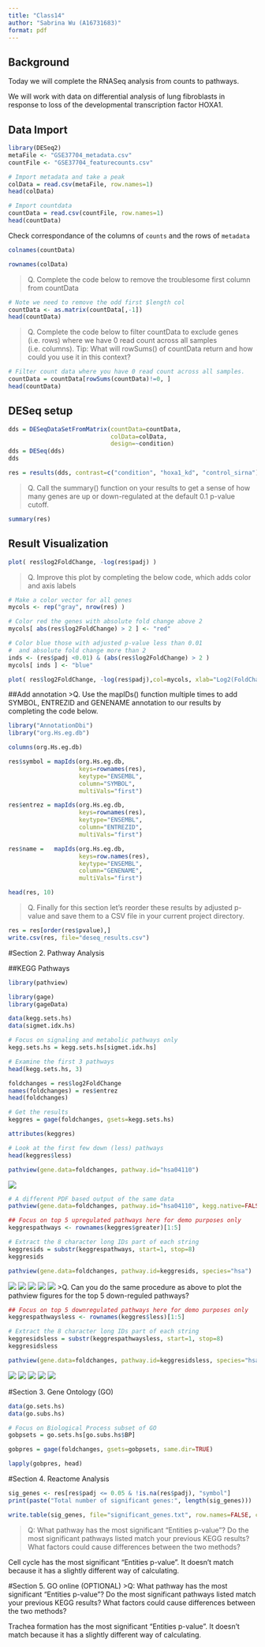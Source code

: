 ```yaml
---
title: "Class14"
author: "Sabrina Wu (A16731683)"
format: pdf
---
```

## Background
Today we will complete the RNASeq analysis from counts to pathways. 

We will work with data on differential analysis of lung fibroblasts in response to loss of the developmental transcription factor HOXA1. 

## Data Import
```r
library(DESeq2)
metaFile <- "GSE37704_metadata.csv"
countFile <- "GSE37704_featurecounts.csv"

# Import metadata and take a peak
colData = read.csv(metaFile, row.names=1)
head(colData)
```
```r
# Import countdata
countData = read.csv(countFile, row.names=1)
head(countData)
```
Check correspondance of the columns of `counts` and the rows of `metadata`
```r
colnames(countData)
```
```r
rownames(colData)
```

>Q. Complete the code below to remove the troublesome first column from countData

```r
# Note we need to remove the odd first $length col
countData <- as.matrix(countData[,-1])
head(countData)
```
>Q. Complete the code below to filter countData to exclude genes (i.e. rows) where we have 0 read count across all samples (i.e. columns). Tip: What will rowSums() of countData return and how could you use it in this context?


```r
# Filter count data where you have 0 read count across all samples.
countData = countData[rowSums(countData)!=0, ]
head(countData)
```

## DESeq setup
```r
dds = DESeqDataSetFromMatrix(countData=countData,
                             colData=colData,
                             design=~condition)
dds = DESeq(dds)
dds
```
```r
res = results(dds, contrast=c("condition", "hoxa1_kd", "control_sirna"))
```

>Q. Call the summary() function on your results to get a sense of how many genes are up or down-regulated at the default 0.1 p-value cutoff.

```r
summary(res)
```
## Result Visualization

```r
plot( res$log2FoldChange, -log(res$padj) )
```
>Q. Improve this plot by completing the below code, which adds color and axis labels

```r
# Make a color vector for all genes
mycols <- rep("gray", nrow(res) )

# Color red the genes with absolute fold change above 2
mycols[ abs(res$log2FoldChange) > 2 ] <- "red"

# Color blue those with adjusted p-value less than 0.01
#  and absolute fold change more than 2
inds <- (res$padj <0.01) & (abs(res$log2FoldChange) > 2 )
mycols[ inds ] <- "blue"

plot( res$log2FoldChange, -log(res$padj),col=mycols, xlab="Log2(FoldChange)", ylab="-Log(P-value)" )
```

##Add annotation
>Q. Use the mapIDs() function multiple times to add SYMBOL, ENTREZID and GENENAME annotation to our results by completing the code below.

```r
library("AnnotationDbi")
library("org.Hs.eg.db")

columns(org.Hs.eg.db)

res$symbol = mapIds(org.Hs.eg.db,
                    keys=rownames(res), 
                    keytype="ENSEMBL",
                    column="SYMBOL",
                    multiVals="first")

res$entrez = mapIds(org.Hs.eg.db,
                    keys=rownames(res),
                    keytype="ENSEMBL",
                    column="ENTREZID",
                    multiVals="first")

res$name =   mapIds(org.Hs.eg.db,
                    keys=row.names(res),
                    keytype="ENSEMBL",
                    column="GENENAME",
                    multiVals="first")

head(res, 10)
```
>Q. Finally for this section let's reorder these results by adjusted p-value and save them to a CSV file in your current project directory.

```r
res = res[order(res$pvalue),]
write.csv(res, file="deseq_results.csv")
```


#Section 2. Pathway Analysis

##KEGG Pathways
```r
library(pathview)
```
```r
library(gage)
library(gageData)

data(kegg.sets.hs)
data(sigmet.idx.hs)

# Focus on signaling and metabolic pathways only
kegg.sets.hs = kegg.sets.hs[sigmet.idx.hs]

# Examine the first 3 pathways
head(kegg.sets.hs, 3)
```
```r
foldchanges = res$log2FoldChange
names(foldchanges) = res$entrez
head(foldchanges)
```
```r
# Get the results
keggres = gage(foldchanges, gsets=kegg.sets.hs)
```

```r
attributes(keggres)
```
```r
# Look at the first few down (less) pathways
head(keggres$less)
```
```r
pathview(gene.data=foldchanges, pathway.id="hsa04110")
```
![](hsa00140.pathview.png)


```r
# A different PDF based output of the same data
pathview(gene.data=foldchanges, pathway.id="hsa04110", kegg.native=FALSE)
```
```r
## Focus on top 5 upregulated pathways here for demo purposes only
keggrespathways <- rownames(keggres$greater)[1:5]

# Extract the 8 character long IDs part of each string
keggresids = substr(keggrespathways, start=1, stop=8)
keggresids
```

```r
pathview(gene.data=foldchanges, pathway.id=keggresids, species="hsa")
```
![](hsa04640.pathview.png)
![](hsa04630.pathview.png)
![](hsa00140.pathview.png)
![](hsa04142.pathview.png)
![](hsa04330.pathview.png)
>Q. Can you do the same procedure as above to plot the pathview figures for the top 5 down-reguled pathways?

```r
## Focus on top 5 downregulated pathways here for demo purposes only
keggrespathwaysless <- rownames(keggres$less)[1:5]

# Extract the 8 character long IDs part of each string
keggresidsless = substr(keggrespathwaysless, start=1, stop=8)
keggresidsless
```
```r
pathview(gene.data=foldchanges, pathway.id=keggresidsless, species="hsa")
```

![](hsa04110.pathview.png)
![](hsa03030.pathview.png)
![](hsa03013.pathview.png)
![](hsa03440.pathview.png)
![](hsa04114.pathview.png)

#Section 3. Gene Ontology (GO)
```r
data(go.sets.hs)
data(go.subs.hs)

# Focus on Biological Process subset of GO
gobpsets = go.sets.hs[go.subs.hs$BP]

gobpres = gage(foldchanges, gsets=gobpsets, same.dir=TRUE)

lapply(gobpres, head)
```

#Section 4. Reactome Analysis
```r
sig_genes <- res[res$padj <= 0.05 & !is.na(res$padj), "symbol"]
print(paste("Total number of significant genes:", length(sig_genes)))
```
```r
write.table(sig_genes, file="significant_genes.txt", row.names=FALSE, col.names=FALSE, quote=FALSE)
```

>Q: What pathway has the most significant “Entities p-value”? Do the most significant pathways listed match your previous KEGG results? What factors could cause differences between the two methods?

Cell cycle has the most significant "Entities p-value". It doesn't match because it has a slightly different way of calculating. 

#Section 5. GO online (OPTIONAL)
>Q: What pathway has the most significant “Entities p-value”? Do the most significant pathways listed match your previous KEGG results? What factors could cause differences between the two methods?

Trachea formation has the most significant "Entities p-value". It doesn't match because it has a slightly different way of calculating.
